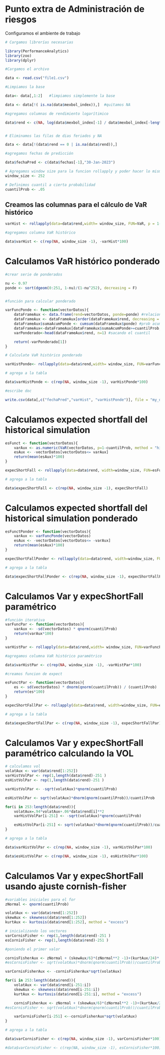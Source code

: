 
# Punto extra de Administración de riesgos


Configuramos el ambiente de trabajo
```r
# Cargamos librerías necesarias

library(PerformanceAnalytics)
library(zoo)
library(dplyr)

#Cargamos el archivo

data <- read.csv("file1.csv")

#Limpiamos la base

data<- data[,1:2]   #limpiamos simplemente la base

data <- data[!( is.na(data$mexbol_index)),]  #quitamos NA

#agregamos columnas de rendimiento logarítimico

data$rend <- c(NA, log(data$mexbol_index[-1] / data$mexbol_index[-length(data$mexbol_index)]))


# Eliminamos las filas de dias feriados y NA

data <- data[!(data$rend == 0 | is.na(data$rend)),]

#agregamos fechas de predicción

data$fechaPred <- c(data$fechas[-1],"30-Jan-2023")

# Agregamos window size para la funcion rollapply y poder hacer lo mismo que en excel
window_size <- 252

# Definimos cuantil a cierta probabilidad
cuantilProb <- .05
```


## Creamos las columnas para el cálculo de VaR histórico

```r

varHist <- rollapply(data=data$rend,width= window_size, FUN=VaR, p = 1-cuantilProb, method = "historical", align = "right")

#agregamos columna VaR histórico

data$varHist <- c(rep(NA, window_size -1), -varHist*100)

```

# Calculamos VaR histórico ponderado 

```r
#crear serie de ponderados

nu <- 0.97
ponde <- sort(dgeom(0:251, 1-nu)/(1-nu^252), decreasing = F)


#función para calcular ponderado

varFuncPonde <- function(vectorDatos){
    dataFrameAux <- data.frame(rend=vectorDatos, ponde=ponde) #relacionando ponderaciones
    dataFrameAux <- dataFrameAux[order(dataFrameAux$rend, decreasing = F),] #reordenando por rendimiento
    dataFrameAux$sumaAcumPonde <- cumsum(dataFrameAux$ponde) #prob acumulada
    dataFrameAux<-dataFrameAux[dataFrameAux$sumaAcumPonde>=cuantilProb,] #filtrando para encontrar el cuantil
    varPonderado<-head(dataFrameAux$rend, n=1) #sacando el cuantil

    return(-varPonderado[1])
}

# Calculate VaR histórico ponderado

varHistPonde<- rollapply(data=data$rend,width= window_size, FUN=varFuncPonde, align = "right")

# agrega a la tabla

data$varHistPonde <- c(rep(NA, window_size -1), varHistPonde*100)

#escribe doc

write.csv(data[,c("fechaPred","varHist", "varHistPonde")], file = "my_data.csv")

```


# Calculamos expected shortfall del historical simulation

```r
esFunct <- function(vectorDatos){
    varAux <- as.numeric(VaR(vectorDatos, p=1-cuantilProb, method = "historical"))
    esAux <- -vectorDatos[vectorDatos<= varAux]
    return(mean(esAux)*100)
}

expecShortFall <- rollapply(data=data$rend, width=window_size, FUN=esFunct, align="right" )

# agrega a la tabla

data$expecShortFall <- c(rep(NA, window_size -1), expecShortFall)

```



# Calculamos expected shortfall del historical simulation ponderado


```r
esFunctPonder <- function(vectorDatos){
    varAux <- varFuncPonde(vectorDatos)
    esAux <- -vectorDatos[vectorDatos<= -varAux]
    return(mean(esAux)*100)
}

expecShortFallPonder <- rollapply(data=data$rend, width=window_size, FUN=esFunctPonder, align="right" )

# agrega a la tabla

data$expecShortFallPonder <- c(rep(NA, window_size -1), expecShortFallPonder)
```


# Calculamos Var y expecShortFall paramétrico


```r
#función iterativa
varFuncPar <- function(vectorDatos){
    varAux <- -sd(vectorDatos) * qnorm(cuantilProb)
    return(varAux*100)
}

varHistPar <- rollapply(data=data$rend,width= window_size, FUN=varFuncPar, align = "right")

#agregamos columna VaR histórico paramétrico

data$varHistPar <- c(rep(NA, window_size -1), -varHistPar*100)

#creamos funcion de expect 

esFunctPar <- function(vectorDatos){
    es <- sd(vectorDatos) * dnorm(qnorm(cuantilProb)) / (cuantilProb)
    return(es*100)
}

expecShortFallPar <- rollapply(data=data$rend, width=window_size, FUN=esFunctPar, align="right" )

# agrega a la tabla

data$expecShortFallPar <- c(rep(NA, window_size -1), expecShortFallPar)

```

# Calculamos Var y expecShortFall paramétrico calculando la VOL

```r
# calculamos vol
volatAux <- var(data$rend[1:252])
varHistVolPar <- rep(1,length(data$rend)-251 )
esHistVolPar <- rep(1,length(data$rend)-251 )

varHistVolPar <- -sqrt(volatAux)*qnorm(cuantilProb)

esHistVolPar <- sqrt(volatAux)*dnorm(qnorm(cuantilProb))/cuantilProb

for(i in 253:length(data$rend)){
    volatAux=.94*volatAux+.06*data$rend[i]**2
    varHistVolPar[i-251] <- -sqrt(volatAux)*qnorm(cuantilProb)

    esHistVolPar[i-251] <- sqrt(volatAux)*dnorm(qnorm(cuantilProb))/cuantilProb
}

# agrega a la tabla

data$varHistVolPar <- c(rep(NA, window_size -1), varHistVolPar*100)

data$esHistVolPar <- c(rep(NA, window_size -1), esHistVolPar*100)

```

# Calculamos Var y expecShortFall usando ajuste cornish-fisher

```r
#variables iniciales para el for
zNormal <- qnorm(cuantilProb)

volatAux <- var(data$rend[1:252])
skewAux <- skewness(data$rend[1:252])
kurtAux <- kurtosis(data$rend[1:252], method = "excess")

# inicializando los vectores
varCornisFisher <- rep(1,length(data$rend)-251 )
esCornisFisher <- rep(1,length(data$rend)-251 )

#poniendo el primer valor

cornisFisherAux <- zNormal + (skewAux/6)*(zNormal**2 -1)+(kurtAux/24)*(zNormal**3 -3*zNormal)-((skewAux**2)/36)*(2*(zNormal**3)-5*zNormal)
#esCornisFisher <- sqrt(volatAux)*dnorm(qnorm(cuantilProb))/cuantilProb

varCornisFisherAux <- -cornisFisherAux*sqrt(volatAux)

for(i in 253:length(data$rend)){
    volatAux <- var(data$rend[i-251:i])
    skewAux <- skewness(data$rend[i-251:i])
    kurtAux <- kurtosis(data$rend[i-251:i], method = "excess")

    cornisFisherAux <- zNormal + (skewAux/6)*(zNormal**2 -1)+(kurtAux/24)*(zNormal**3 -3*zNormal)-((skewAux**2)/36)*(2*(zNormal**3)-5*zNormal)
#esCornisFisher <- sqrt(volatAux)*dnorm(qnorm(cuantilProb))/cuantilProb

    varCornisFisher[i-251] <--cornisFisherAux*sqrt(volatAux)
}

# agrega a la tabla

data$varCornisFisher <- c(rep(NA, window_size -1), varCornisFisher*100)

#data$varCornisFisher <- c(rep(NA, window_size -1), esCornisFisher*100)


```


